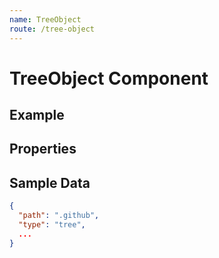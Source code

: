 ```yaml
---
name: TreeObject
route: /tree-object
---
```



# TreeObject Component

## Example

<Playground>
  <TreeObject
    path=""
    type="tree"
    selected
    pathSelected="LICENSE.md"
    tree={[
      {
        "path": ".github",
        "type": "tree"
      },
      {
        "path": "content",
        "type": "tree"
      },
      {
        "path": "LICENSE.md",
        "type": "blob"
      },
      {
        "path": "README.md",
        "type": "tree"
      },
    ]}
  />
</Playground>

## Properties
<Props of={TreeObject} />

## Sample Data
```json
{
  "path": ".github",
  "type": "tree",
  ...
}
```
